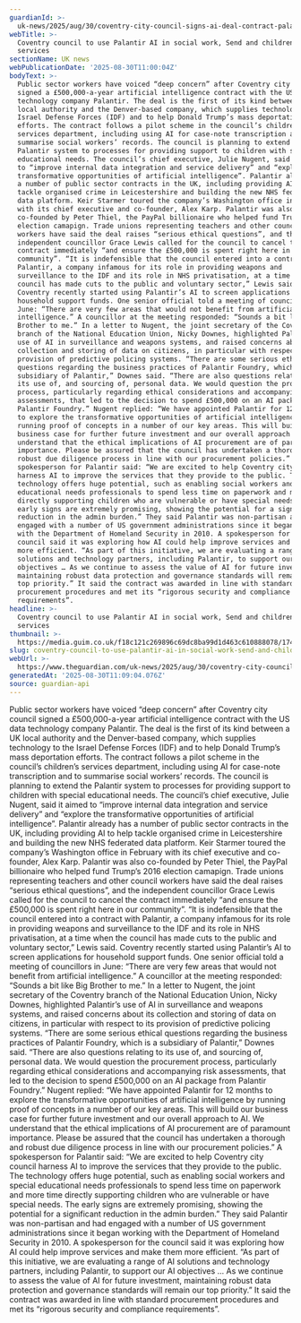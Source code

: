 ```yaml
---
guardianId: >-
  uk-news/2025/aug/30/coventry-city-council-signs-ai-deal-contract-palantir-technologies
webTitle: >-
  Coventry council to use Palantir AI in social work, Send and children’s
  services
sectionName: UK news
webPublicationDate: '2025-08-30T11:00:04Z'
bodyText: >-
  Public sector workers have voiced “deep concern” after Coventry city council
  signed a £500,000-a-year artificial intelligence contract with the US data
  technology company Palantir. The deal is the first of its kind between a UK
  local authority and the Denver-based company, which supplies technology to the
  Israel Defense Forces (IDF) and to help Donald Trump’s mass deportation
  efforts. The contract follows a pilot scheme in the council’s children’s
  services department, including using AI for case-note transcription and to
  summarise social workers’ records. The council is planning to extend the
  Palantir system to processes for providing support to children with special
  educational needs. The council’s chief executive, Julie Nugent, said it aimed
  to “improve internal data integration and service delivery” and “explore the
  transformative opportunities of artificial intelligence”. Palantir already has
  a number of public sector contracts in the UK, including providing AI to help
  tackle organised crime in Leicestershire and building the new NHS federated
  data platform. Keir Starmer toured the company’s Washington office in February
  with its chief executive and co-founder, Alex Karp. Palantir was also
  co-founded by Peter Thiel, the PayPal billionaire who helped fund Trump’s 2016
  election camapign. Trade unions representing teachers and other council
  workers have said the deal raises “serious ethical questions”, and the
  independent councillor Grace Lewis called for the council to cancel the
  contract immediately “and ensure the £500,000 is spent right here in our
  community”. “It is indefensible that the council entered into a contract with
  Palantir, a company infamous for its role in providing weapons and
  surveillance to the IDF and its role in NHS privatisation, at a time when the
  council has made cuts to the public and voluntary sector,” Lewis said.
  Coventry recently started using Palantir’s AI to screen applications for
  household support funds. One senior official told a meeting of councillors in
  June: “There are very few areas that would not benefit from artificial
  intelligence.” A councillor at the meeting responded: “Sounds a bit like Big
  Brother to me.” In a letter to Nugent, the joint secretary of the Coventry
  branch of the National Education Union, Nicky Downes, highlighted Palantir’s
  use of AI in surveillance and weapons systems, and raised concerns about its
  collection and storing of data on citizens, in particular with respect to its
  provision of predictive policing systems. “There are some serious ethical
  questions regarding the business practices of Palantir Foundry, which is a
  subsidiary of Palantir,” Downes said. “There are also questions relating to
  its use of, and sourcing of, personal data. We would question the procurement
  process, particularly regarding ethical considerations and accompanying risk
  assessments, that led to the decision to spend £500,000 on an AI package from
  Palantir Foundry.” Nugent replied: “We have appointed Palantir for 12 months
  to explore the transformative opportunities of artificial intelligence by
  running proof of concepts in a number of our key areas. This will build our
  business case for further future investment and our overall approach to AI. We
  understand that the ethical implications of AI procurement are of paramount
  importance. Please be assured that the council has undertaken a thorough and
  robust due diligence process in line with our procurement policies.” A
  spokesperson for Palantir said: “We are excited to help Coventry city council
  harness AI to improve the services that they provide to the public. The
  technology offers huge potential, such as enabling social workers and special
  educational needs professionals to spend less time on paperwork and more time
  directly supporting children who are vulnerable or have special needs. The
  early signs are extremely promising, showing the potential for a significant
  reduction in the admin burden.” They said Palantir was non-partisan and had
  engaged with a number of US government administrations since it began working
  with the Department of Homeland Security in 2010. A spokesperson for the
  council said it was exploring how AI could help improve services and make them
  more efficient. “As part of this initiative, we are evaluating a range of AI
  solutions and technology partners, including Palantir, to support our AI
  objectives … As we continue to assess the value of AI for future investment,
  maintaining robust data protection and governance standards will remain our
  top priority.” It said the contract was awarded in line with standard
  procurement procedures and met its “rigorous security and compliance
  requirements”.
headline: >-
  Coventry council to use Palantir AI in social work, Send and children’s
  services
thumbnail: >-
  https://media.guim.co.uk/f18c121c269896c69dc8ba99d1d463c610888078/174_0_4140_3312/500.jpg
slug: coventry-council-to-use-palantir-ai-in-social-work-send-and-childrens-services
webUrl: >-
  https://www.theguardian.com/uk-news/2025/aug/30/coventry-city-council-signs-ai-deal-contract-palantir-technologies
generatedAt: '2025-08-30T11:09:04.076Z'
source: guardian-api
---
```

Public sector workers have voiced “deep concern” after Coventry city council signed a £500,000-a-year artificial intelligence contract with the US data technology company Palantir. The deal is the first of its kind between a UK local authority and the Denver-based company, which supplies technology to the Israel Defense Forces (IDF) and to help Donald Trump’s mass deportation efforts. The contract follows a pilot scheme in the council’s children’s services department, including using AI for case-note transcription and to summarise social workers’ records. The council is planning to extend the Palantir system to processes for providing support to children with special educational needs. The council’s chief executive, Julie Nugent, said it aimed to “improve internal data integration and service delivery” and “explore the transformative opportunities of artificial intelligence”. Palantir already has a number of public sector contracts in the UK, including providing AI to help tackle organised crime in Leicestershire and building the new NHS federated data platform. Keir Starmer toured the company’s Washington office in February with its chief executive and co-founder, Alex Karp. Palantir was also co-founded by Peter Thiel, the PayPal billionaire who helped fund Trump’s 2016 election camapign. Trade unions representing teachers and other council workers have said the deal raises “serious ethical questions”, and the independent councillor Grace Lewis called for the council to cancel the contract immediately “and ensure the £500,000 is spent right here in our community”. “It is indefensible that the council entered into a contract with Palantir, a company infamous for its role in providing weapons and surveillance to the IDF and its role in NHS privatisation, at a time when the council has made cuts to the public and voluntary sector,” Lewis said. Coventry recently started using Palantir’s AI to screen applications for household support funds. One senior official told a meeting of councillors in June: “There are very few areas that would not benefit from artificial intelligence.” A councillor at the meeting responded: “Sounds a bit like Big Brother to me.” In a letter to Nugent, the joint secretary of the Coventry branch of the National Education Union, Nicky Downes, highlighted Palantir’s use of AI in surveillance and weapons systems, and raised concerns about its collection and storing of data on citizens, in particular with respect to its provision of predictive policing systems. “There are some serious ethical questions regarding the business practices of Palantir Foundry, which is a subsidiary of Palantir,” Downes said. “There are also questions relating to its use of, and sourcing of, personal data. We would question the procurement process, particularly regarding ethical considerations and accompanying risk assessments, that led to the decision to spend £500,000 on an AI package from Palantir Foundry.” Nugent replied: “We have appointed Palantir for 12 months to explore the transformative opportunities of artificial intelligence by running proof of concepts in a number of our key areas. This will build our business case for further future investment and our overall approach to AI. We understand that the ethical implications of AI procurement are of paramount importance. Please be assured that the council has undertaken a thorough and robust due diligence process in line with our procurement policies.” A spokesperson for Palantir said: “We are excited to help Coventry city council harness AI to improve the services that they provide to the public. The technology offers huge potential, such as enabling social workers and special educational needs professionals to spend less time on paperwork and more time directly supporting children who are vulnerable or have special needs. The early signs are extremely promising, showing the potential for a significant reduction in the admin burden.” They said Palantir was non-partisan and had engaged with a number of US government administrations since it began working with the Department of Homeland Security in 2010. A spokesperson for the council said it was exploring how AI could help improve services and make them more efficient. “As part of this initiative, we are evaluating a range of AI solutions and technology partners, including Palantir, to support our AI objectives … As we continue to assess the value of AI for future investment, maintaining robust data protection and governance standards will remain our top priority.” It said the contract was awarded in line with standard procurement procedures and met its “rigorous security and compliance requirements”.
